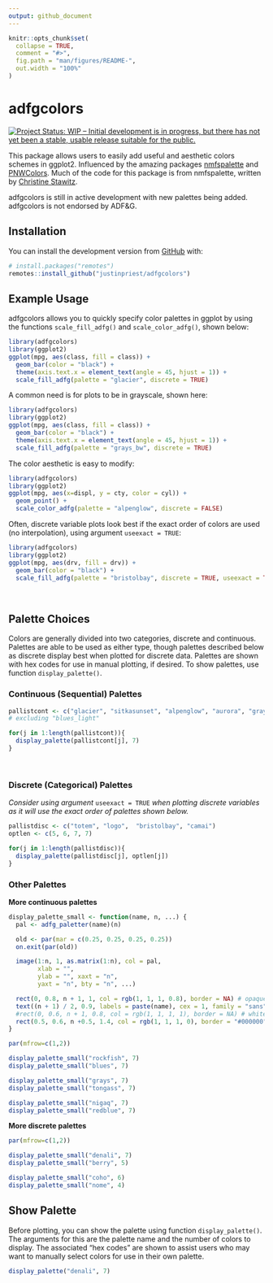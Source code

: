 ```yaml
---
output: github_document
---
```


<!-- README.md is generated from README.Rmd. Please edit that file -->

```r
knitr::opts_chunk$set(
  collapse = TRUE,
  comment = "#>",
  fig.path = "man/figures/README-",
  out.width = "100%"
)
```

# adfgcolors

<!-- badges: start -->
[![Project Status: WIP – Initial development is in progress, but there has not yet been a stable, usable release suitable for the public.](https://www.repostatus.org/badges/latest/wip.svg)](https://www.repostatus.org/#wip)

<!-- badges: end -->

This package allows users to easily add useful and aesthetic colors schemes in ggplot2. Influenced by the amazing packages [nmfspalette](https://github.com/nmfs-general-modeling-tools/nmfspalette) and [PNWColors](https://github.com/jakelawlor/PNWColors). Much of the code for this package is from nmfspalette, written by [Christine Stawitz](https://github.com/ChristineStawitz-NOAA).

adfgcolors is still in active development with new palettes being added. adfgcolors is not endorsed by ADF&G.  


## Installation

You can install the development version from [GitHub](https://github.com/) with:

``` r
# install.packages("remotes")
remotes::install_github("justinpriest/adfgcolors")
```
## Example Usage

adfgcolors allows you to quickly specify color palettes in ggplot by using the functions `scale_fill_adfg()` and `scale_color_adfg()`, shown below:  
```r
library(adfgcolors)
library(ggplot2)
ggplot(mpg, aes(class, fill = class)) +
  geom_bar(color = "black") +
  theme(axis.text.x = element_text(angle = 45, hjust = 1)) +
  scale_fill_adfg(palette = "glacier", discrete = TRUE) 

```

A common need is for plots to be in grayscale, shown here:
```r
library(adfgcolors)
library(ggplot2)
ggplot(mpg, aes(class, fill = class)) +
  geom_bar(color = "black") +
  theme(axis.text.x = element_text(angle = 45, hjust = 1)) +
  scale_fill_adfg(palette = "grays_bw", discrete = TRUE) 
```

The color aesthetic is easy to modify:
```r
library(adfgcolors)
library(ggplot2)
ggplot(mpg, aes(x=displ, y = cty, color = cyl)) +
  geom_point() + 
  scale_color_adfg(palette = "alpenglow", discrete = FALSE) 

```

Often, discrete variable plots look best if the exact order of colors are used (no interpolation), using argument `useexact = TRUE`: 
```r
library(adfgcolors)
library(ggplot2)
ggplot(mpg, aes(drv, fill = drv)) +
  geom_bar(color = "black") + 
  scale_fill_adfg(palette = "bristolbay", discrete = TRUE, useexact = TRUE) 
```


<br>  

## Palette Choices
Colors are generally divided into two categories, discrete and continuous. Palettes are able to be used as either type, though palettes described below as discrete display best when plotted for discrete data. Palettes are shown with hex codes for use in manual plotting, if desired. To show palettes, use function `display_palette()`.

### Continuous (Sequential) Palettes
```r
pallistcont <- c("glacier", "sitkasunset", "alpenglow", "aurora", "grays_bw")
# excluding "blues_light"

for(j in 1:length(pallistcont)){
  display_palette(pallistcont[j], 7)
}

```

<br>  
 
### Discrete (Categorical) Palettes 
_Consider using argument_ `useexact = TRUE` _when plotting discrete variables as it will use the exact order of palettes shown below._
```r
pallistdisc <- c("totem", "logo",  "bristolbay", "camai")
optlen <- c(5, 6, 7, 7)

for(j in 1:length(pallistdisc)){
  display_palette(pallistdisc[j], optlen[j])
}

```

### Other Palettes  
**More continuous palettes**   
```r

display_palette_small <- function(name, n, ...) {
  pal <- adfg_paletter(name)(n)

  old <- par(mar = c(0.25, 0.25, 0.25, 0.25))
  on.exit(par(old))

  image(1:n, 1, as.matrix(1:n), col = pal,
        xlab = "",
        ylab = "", xaxt = "n",
        yaxt = "n", bty = "n", ...)

  rect(0, 0.8, n + 1, 1, col = rgb(1, 1, 1, 0.8), border = NA) # opaque rect
  text((n + 1) / 2, 0.9, labels = paste(name), cex = 1, family = "sans", col = "#32373D") # palette name
  #rect(0, 0.6, n + 1, 0.8, col = rgb(1, 1, 1, 1), border = NA) # white bottom fill
  rect(0.5, 0.6, n +0.5, 1.4, col = rgb(1, 1, 1, 0), border = "#000000") # black border #0.5, 0.8,
}

par(mfrow=c(1,2))

display_palette_small("rockfish", 7)
display_palette_small("blues", 7)

display_palette_small("grays", 7)
display_palette_small("tongass", 7) 

display_palette_small("nigaq", 7)
display_palette_small("redblue", 7) 
```

**More discrete palettes**
```r
par(mfrow=c(1,2))

display_palette_small("denali", 7)
display_palette_small("berry", 5)

display_palette_small("coho", 6)
display_palette_small("nome", 4)

```


## Show Palette
Before plotting, you can show the palette using function `display_palette()`. The arguments for this are the palette name and the number of colors to display. The associated "hex codes" are shown to assist users who may want to manually select colors for use in their own palette. 
```r

display_palette("denali", 7)

```




